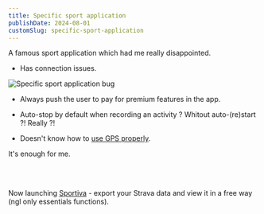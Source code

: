 ```yaml
---
title: Specific sport application
publishDate: 2024-08-01
customSlug: specific-sport-application
---
```



A famous sport application which had me really disappointed.

- Has connection issues.


<Image src={Img} alt="Specific sport application bug" />

- Always push the user to pay for premium features in the app.

- Auto-stop by default when recording an activity ? Whitout auto-(re)start ?! Really ?!

- Doesn't know how to [use GPS properly](https://n4n5.dev/sportiva/activity/9222545148/).

It's enough for me.

<br/>
<br/>

Now launching [Sportiva](https://n4n5.dev/sportiva/) - export your Strava data and view it in a free way (ngl only essentials functions).

